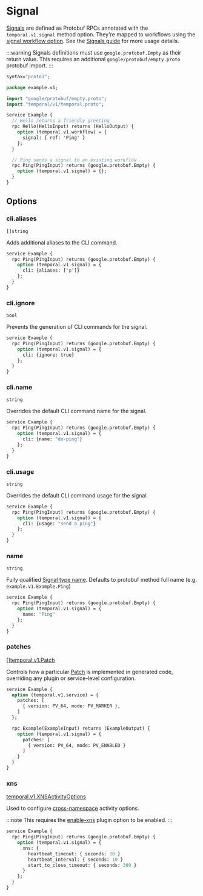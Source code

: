 
# Signal

[Signals](https://docs.temporal.io/workflows#signal) are defined as Protobuf RPCs annotated with the `temporal.v1.signal` method option. They're mapped to workflows using the [signal workflow option](/docs/configuration/workflow#signal). See the [Signals guide](/docs/guides/signals) for more usage details.

:::warning
Signals definitions must use `google.protobuf.Empty` as their return value. This requires an additional `google/protobuf/empty.proto` protobuf import.
:::

```protobuf title="example.proto"
syntax="proto3";

package example.v1;

import "google/protobuf/empty.proto";
import "temporal/v1/temporal.proto";

service Example {
  // Hello returns a friendly greeting
  rpc Hello(HelloInput) returns (HelloOutput) {
    option (temporal.v1.workflow) = {
      signal: { ref: 'Ping' }
    };
  }

  // Ping sends a signal to an existing workflow
  rpc Ping(PingInput) returns (google.protobuf.Empty) {
    option (temporal.v1.signal) = {};
  }
}
```

## Options

### cli.aliases

`[]string`

Adds additional aliases to the CLI command.

```protobuf
service Example {
  rpc Ping(PingInput) returns (google.protobuf.Empty) {
    option (temporal.v1.signal) = {
      cli: {aliases: ["p"]}
    };
  }
}
```

### cli.ignore

`bool`

Prevents the generation of CLI commands for the signal.

```protobuf
service Example {
  rpc Ping(PingInput) returns (google.protobuf.Empty) {
    option (temporal.v1.signal) = {
      cli: {ignore: true}
    };
  }
}
```

### cli.name

`string`

Overrides the default CLI command name for the signal.

```protobuf
service Example {
  rpc Ping(PingInput) returns (google.protobuf.Empty) {
    option (temporal.v1.signal) = {
      cli: {name: "do-ping"}
    };
  }
}
```

### cli.usage

`string`

Overrides the default CLI command usage for the signal.

```protobuf
service Example {
  rpc Ping(PingInput) returns (google.protobuf.Empty) {
    option (temporal.v1.signal) = {
      cli: {usage: "send a ping"}
    };
  }
}
```

### name

`string`

Fully qualified [Signal type name](https://docs.temporal.io/workflows#signal). Defaults to protobuf method full name (e.g. `example.v1.Example.Ping`)

```protobuf
service Example {
  rpc Ping(PingInput) returns (google.protobuf.Empty) {
    option (temporal.v1.signal) = {
      name: "Ping"
    };
  }
}
```

### patches

[[]temporal.v1.Patch](https://buf.build/cludden/protoc-gen-go-temporal/docs/main:temporal.v1#temporal.v1.Patch)

Controls how a particular [Patch](/docs/guides/patches) is implemented in generated code, overriding any plugin or service-level configuration.

```protobuf
service Example {
  option (temporal.v1.service) = {
    patches: [
      { version: PV_64, mode: PV_MARKER },
    ]
  };

  rpc Example(ExampleInput) returns (ExampleOutput) {
    option (temporal.v1.signal) = {
      patches: [
        { version: PV_64, mode: PV_ENABLED }
      ]
    }
  }
}
```

### xns

[temporal.v1.XNSActivityOptions](https://buf.build/cludden/protoc-gen-go-temporal/docs/main:temporal.v1#temporal.v1.XNSActivityOptions)

Used to configure [cross-namespace](/docs/guides/xns) activity options.

:::note
This requires the [enable-xns](/docs/configuration/plugin) plugin option to be enabled.
:::

```protobuf
service Example {
  rpc Ping(PingInput) returns (google.protobuf.Empty) {
    option (temporal.v1.signal) = {
      xns: {
        heartbeat_timeout: { seconds: 30 }
        heartbeat_interval: { seconds: 10 }
        start_to_close_timeout: { seconds: 300 }
      }
    };
  }
}
```

